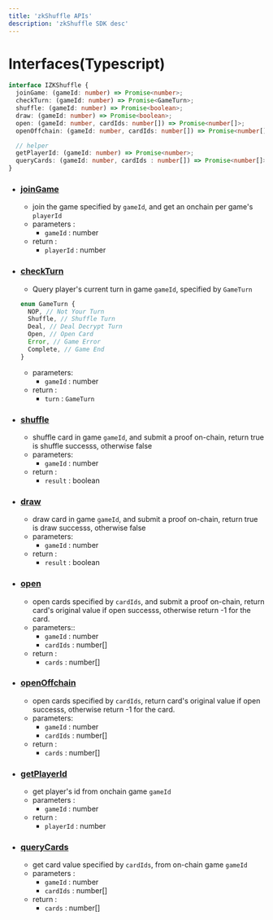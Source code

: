 ```yaml
---
title: 'zkShuffle APIs'
description: 'zkShuffle SDK desc'
---
```


# Interfaces(Typescript)

```ts
interface IZKShuffle {
  joinGame: (gameId: number) => Promise<number>;
  checkTurn: (gameId: number) => Promise<GameTurn>;
  shuffle: (gameId: number) => Promise<boolean>;
  draw: (gameId: number) => Promise<boolean>;
  open: (gameId: number, cardIds: number[]) => Promise<number[]>;
  openOffchain: (gameId: number, cardIds: number[]) => Promise<number[]>;

  // helper
  getPlayerId: (gameId: number) => Promise<number>;
  queryCards: (gameId: number, cardIds : number[]) => Promise<number[]>
}
```

- ### [joinGame](https://github.com/Poseidon-ZKP/Poseidon-ZKP/blob/599283e14cb5638423bb5625be04a6e26f21b8a7/packages/jssdk/shuffle/zkShuffle.ts#LL135C20-L135C20)

  - join the game specified by `gameId`, and get an onchain per game's `playerId`
  - parameters :
    - `gameId` : number
  - return :
    - `playerId` : number

- ### [checkTurn](https://github.com/Poseidon-ZKP/Poseidon-ZKP/blob/599283e14cb5638423bb5625be04a6e26f21b8a7/packages/jssdk/shuffle/zkShuffle.ts#L147)

  - Query player's current turn in game `gameId`, specified by `GameTurn`

  ```typescript
  enum GameTurn {
    NOP, // Not Your Turn
    Shuffle, // Shuffle Turn
    Deal, // Deal Decrypt Turn
    Open, // Open Card
    Error, // Game Error
    Complete, // Game End
  }
  ```

  - parameters:
    - `gameId` : number
  - return :
    - `turn` : `GameTurn`

- ### [shuffle](https://github.com/Poseidon-ZKP/Poseidon-ZKP/blob/599283e14cb5638423bb5625be04a6e26f21b8a7/packages/jssdk/shuffle/zkShuffle.ts#L242)

  - shuffle card in game `gameId`, and submit a proof on-chain, return true is shuffle successs, otherwise false
  - parameters:
    - `gameId` : number
  - return :
    - `result` : boolean

- ### [draw](https://github.com/Poseidon-ZKP/Poseidon-ZKP/blob/599283e14cb5638423bb5625be04a6e26f21b8a7/packages/jssdk/shuffle/zkShuffle.ts#L281)

  - draw card in game `gameId`, and submit a proof on-chain, return true is draw successs, otherwise false
  - parameters:
    - `gameId` : number
  - return :
    - `result` : boolean

- ### [open](https://github.com/Poseidon-ZKP/Poseidon-ZKP/blob/599283e14cb5638423bb5625be04a6e26f21b8a7/packages/jssdk/shuffle/zkShuffle.ts#L373)

  - open cards specified by `cardIds`, and submit a proof on-chain, return card's original value if open successs, otherwise return -1 for the card.
  - parameters::
    - `gameId` : number
    - `cardIds` : number[]
  - return :
    - `cards` : number[]

- ### [openOffchain](https://github.com/Poseidon-ZKP/Poseidon-ZKP/blob/599283e14cb5638423bb5625be04a6e26f21b8a7/packages/jssdk/shuffle/zkShuffle.ts#L348)

  - open cards specified by `cardIds`, return card's original value if open successs, otherwise return -1 for the card.
  - parameters:
    - `gameId` : number
    - `cardIds` : number[]
  - return :
    - `cards` : number[]

- ### [getPlayerId](https://github.com/Poseidon-ZKP/Poseidon-ZKP/blob/599283e14cb5638423bb5625be04a6e26f21b8a7/packages/jssdk/shuffle/zkShuffle.ts#L142)
  - get player's id from onchain game `gameId`
  - parameters :
    - `gameId` : number
  - return :
    - `playerId` : number

- ### [queryCards](https://github.com/Poseidon-ZKP/Poseidon-ZKP/blob/599283e14cb5638423bb5625be04a6e26f21b8a7/packages/jssdk/shuffle/zkShuffle.ts#L142)
  - get card value specified by `cardIds`, from on-chain game `gameId`
  - parameters :
    - `gameId` : number
    - `cardIds` : number[]
  - return :
    - `cards` : number[]
